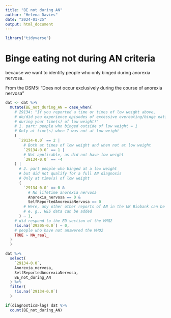 ```yaml
---
title: "BE not during AN"
author: "Helena Davies"
date: "2024-01-25"
output: html_document
---
```



```r
library("tidyverse")
```

# Binge eating not during AN criteria

because we want to identify people who only binged during anorexia nervosa.

From the DSM5: "Does not occur exclusively during the course of anorexia nervosa"

```r
dat <- dat %>%
  mutate(BE_not_during_AN = case_when(
    # 29134: "If you reported a time or times of low weight above,
    # do/did you experience episodes of excessive overeating/binge eating
    # during your time(s) of low weight?"
    # 1. part: people who binged outside of low weight = 1
    # Only at time(s) when I was not at low weight
    (
      `29134-0.0` == 2 |
        # Both at times of low weight and when not at low weight
        `29134-0.0` == 1 |
        # Not applicable, as did not have low weight
        `29134-0.0` == -4
    ) |
      # 2. part people who binged at a low weight
      # but did not qualify for a full AN diagnosis
      # Only at time(s) of low weight
      (
        `29134-0.0` == 0 &
          # No lifetime anorexia nervosa
          Anorexia_nervosa == 0 &
          SelfReportedAnorexiaNervosa == 0
        # Here, any other other reports of AN in the UK Biobank can be added,
        # e. g., HES data can be added
      ) ~ 1,
    # did respond to the ED section of the MHQ2
    !is.na(`29205-0.0`) ~ 0,
    # people who have not answered the MHQ2
    TRUE ~ NA_real_
  )
  )
```


```r
dat %>%
  select(
    `29134-0.0`,
    Anorexia_nervosa,
    SelfReportedAnorexiaNervosa,
    BE_not_during_AN
  ) %>%
  filter(
    !is.na(`29134-0.0`)
  )
```


```r
if(diagnosticsFlag) dat %>%
  count(BE_not_during_AN)
```

